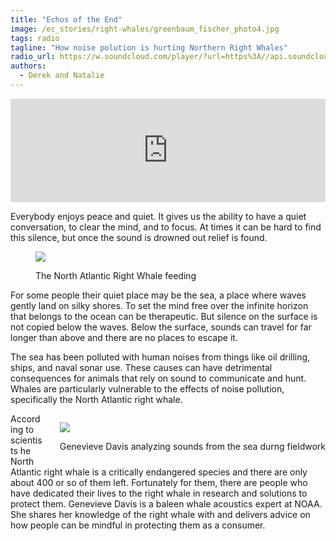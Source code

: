 ```yaml
---
title: "Echos of the End"
image: /ec_stories/right-whales/greenbaum_fischer_photo4.jpg
tags: radio
tagline: "How noise polution is hurting Northern Right Whales"
radio_url: https://w.soundcloud.com/player/?url=https%3A//api.soundcloud.com/tracks/176479242
authors:
  - Derek and Natalie
---
```


<iframe width="100%" height="166" scrolling="no" frameborder="no" allow="autoplay" src="https://w.soundcloud.com/player/?url=https%3A//api.soundcloud.com/tracks/176479242&color=%23aa483f&auto_play=false&hide_related=false&show_comments=false&show_user=false&show_reposts=false&show_teaser=false&visual=false&download=true"></iframe>

Everybody enjoys peace and quiet. It gives us the ability to have a quiet conversation, to clear the mind, and to focus. At times it can be hard to find this silence, but once the sound is drowned out relief is found.

<figure>
<img src ="/ec_stories/right-whales/greenbaum_fischer_photo1.JPG">
<figcaption>
<p>The North Atlantic Right Whale feeding</p>
</figcaption>
</figure>

For some people their quiet place may be the sea, a place where waves gently land on silky shores. To set the mind free over the infinite horizon that belongs to the ocean can be therapeutic. But silence on the surface is not copied below the waves. Below the surface, sounds can travel for far longer than above and there are no places to escape it.

The sea has been polluted with human noises from things like oil drilling, ships, and naval sonar use. These causes can have detrimental consequences for animals that rely on sound to communicate and hunt. Whales are particularly vulnerable to the effects of noise pollution, specifically the North Atlantic right whale.

<figure style = "float:right;margin:1em 0 0 2em;">
<img src ="/ec_stories/right-whales/greenbaum_fischer_photo3.jpg">
<figcaption>
<p>Genevieve Davis analyzing sounds from the sea durng fieldwork</p>
</figcaption>
</figure>

According to scientists he North Atlantic right whale is a critically endangered species and there are only about 400 or so of them left. Fortunately for them, there are people who have dedicated their lives to the right whale in research and solutions to protect them. Genevieve Davis is a baleen whale acoustics expert at NOAA. She shares her knowledge of the right whale with and delivers advice on how people can be mindful in protecting them as a consumer. 